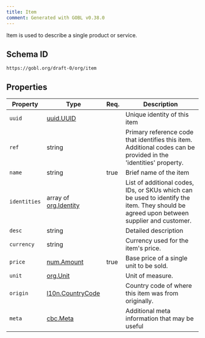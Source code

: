 ```yaml
---
title: Item
comment: Generated with GOBL v0.38.0
---
```


Item is used to describe a single product or service.

## Schema ID

`https://gobl.org/draft-0/org/item`

## Properties

| Property     | Type                                           | Req. | Description                                                                                                                              |
|--------------|------------------------------------------------|------|------------------------------------------------------------------------------------------------------------------------------------------|
| `uuid`       | [uuid.UUID](/draft-0/uuid/uuid)                |      | Unique identity of this item                                                                                                             |
| `ref`        | string                                         |      | Primary reference code that identifies this item. Additional codes can be provided in the 'identities' property.                         |
| `name`       | string                                         | true | Brief name of the item                                                                                                                   |
| `identities` | array of [org.Identity](/draft-0/org/identity) |      | List of additional codes, IDs, or SKUs which can be used to identify the item. They should be agreed upon between supplier and customer. |
| `desc`       | string                                         |      | Detailed description                                                                                                                     |
| `currency`   | string                                         |      | Currency used for the item's price.                                                                                                      |
| `price`      | [num.Amount](/draft-0/num/amount)              | true | Base price of a single unit to be sold.                                                                                                  |
| `unit`       | [org.Unit](/draft-0/org/unit)                  |      | Unit of measure.                                                                                                                         |
| `origin`     | [l10n.CountryCode](/draft-0/l10n/country_code) |      | Country code of where this item was from originally.                                                                                     |
| `meta`       | [cbc.Meta](/draft-0/cbc/meta)                  |      | Additional meta information that may be useful                                                                                           |

